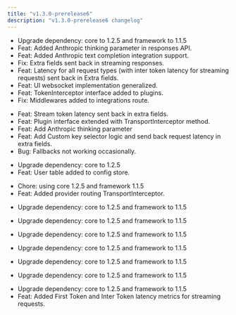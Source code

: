 ```yaml
---
title: "v1.3.0-prerelease6"
description: "v1.3.0-prerelease6 changelog"
---
```

<Update label="Bifrost(HTTP)" description="v1.3.0-prerelease6">

- Upgrade dependency: core to 1.2.5 and framework to 1.1.5
- Feat: Added Anthropic thinking parameter in responses API.
- Feat: Added Anthropic text completion integration support.
- Fix: Extra fields sent back in streaming responses.
- Feat: Latency for all request types (with inter token latency for streaming requests) sent back in Extra fields.
- Feat: UI websocket implementation generalized.
- Feat: TokenInterceptor interface added to plugins.
- Fix: Middlewares added to integrations route.

</Update>
<Update label="Core" description="v1.3.0-prerelease6">

- Feat: Stream token latency sent back in extra fields.
- Feat: Plugin interface extended with TransportInterceptor method.
- Feat: Add Anthropic thinking parameter
- Feat: Add Custom key selector logic and send back request latency in extra fields.
- Bug: Fallbacks not working occasionally.

</Update>
<Update label="Framework" description="v1.3.0-prerelease6">

- Upgrade dependency: core to 1.2.5
- Feat: User table added to config store.

</Update>
<Update label="governance" description="v1.3.0-prerelease6">

- Chore: using core 1.2.5 and framework 1.1.5
- Feat: Added provider routing TransportInterceptor.

</Update>
<Update label="jsonparser" description="v1.3.0-prerelease6">

- Upgrade dependency: core to 1.2.5 and framework to 1.1.5

</Update>
<Update label="logging" description="v1.3.0-prerelease6">

- Upgrade dependency: core to 1.2.5 and framework to 1.1.5

</Update>
<Update label="maxim" description="v1.3.0-prerelease6">

- Upgrade dependency: core to 1.2.5 and framework to 1.1.5

</Update>
<Update label="mocker" description="v1.3.0-prerelease6">

- Upgrade dependency: core to 1.2.5 and framework to 1.1.5

</Update>
<Update label="otel" description="v1.3.0-prerelease6">

- Upgrade dependency: core to 1.2.5 and framework to 1.1.5

</Update>
<Update label="semanticcache" description="v1.3.0-prerelease6">

- Upgrade dependency: core to 1.2.5 and framework to 1.1.5

</Update>
<Update label="telemetry" description="v1.3.0-prerelease6">

- Upgrade dependency: core to 1.2.5 and framework to 1.1.5
- Feat: Added First Token and Inter Token latency metrics for streaming requests.

</Update>
